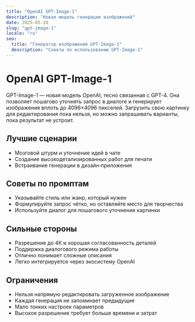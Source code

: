 ```yaml
---
title: "OpenAI GPT-Image-1"
description: "Новая модель генерации изображений"
date: 2025-05-20
slug: "gpt-image-1"
locale: "ru"
seo:
  title: "Генератор изображений GPT-Image-1"
  description: "Советы по использованию GPT-Image-1"
---
```


# OpenAI GPT-Image-1

GPT-Image-1 — новая модель OpenAI, тесно связанная с GPT-4. Она позволяет
пошагово уточнять запрос в диалоге и генерирует изображения вплоть до
4096×4096 пикселей. Загрузить свою картинку для редактирования пока нельзя, но
можно запрашивать варианты, пока результат не устроит.

## Лучшие сценарии
- Мозговой штурм и уточнение идей в чате
- Создание высокодетализированных работ для печати
- Встраивание генерации в дизайн‑приложения

## Советы по промптам
- Указывайте стиль или жанр, который нужен
- Формулируйте запрос чётко, но оставляйте место для творчества
- Используйте диалог для пошагового уточнения картинки

## Сильные стороны
- Разрешение до 4К и хорошая согласованность деталей
- Поддержка диалогового режима работы
- Отлично понимает сложные описания
- Легко интегрируется через экосистему OpenAI

## Ограничения
- Нельзя напрямую редактировать загруженное изображение
- Каждая генерация не запоминает предыдущие
- Мало тонких настроек параметров
- Высокое разрешение требует больше времени и затрат
